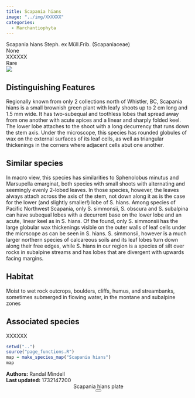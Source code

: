 ```yaml
---
title: Scapania hians
image: "../img/XXXXXX"
categories:
  - Marchantiophyta
---
```


<div class="info-panel">
 <div class="info-top">
  <div class="taxon-scientific"><span class="taxon-name">Scapania hians</span> <span class="taxon-authority">Steph. ex Müll.Frib.</span> <span class="taxon-family">(Scapaniaceae)</span></div>
  <div class="taxon-common">None</div>
 </div>
 <div class="info-bottom">
  <div class="taxon-qnd">XXXXXX</div>
  <div class="taxon-abundance">Rare</div>
 </div>
</div>
<div class="imerss-content-frame">
 <div class="imerss-image-header">
  <div class="imerss-image-holder imerss-column-left" data-toggle="tooltip" style="background-image: url(../img/XXXXXX)" title="XXXXXX">
  </div>

  <div class="imerss-image-holder imerss-column-right" data-toggle="tooltip" style="background-image: url(../img/XXXXXX)" title="XXXXXX">
  </div>
 
 </div>
 <div class="imerss-content-lower">
  <div class="imerss-column-left">
  <div class="tab-microscope" data-micromodal-trigger="modal-plate">
  <img src="../img/bryo guide microscope.png"/>
  </div>

<h2>Distinguishing Features</h2>

Regionally known from only 2 collections north of Whistler, BC, Scapania hians is a small brownish green plant with leafy shoots up to 2 cm long and 1.5 mm wide. It has two-subequal and toothless lobes that spread away from one another with acute apices and a linear and sharply folded keel. The lower lobe attaches to the shoot with a long decurrency that runs down the stem axis. Under the microscope, this species has rounded globules of wax on the external surfaces of its leaf cells, as well as triangular thickenings in the corners where adjacent cells abut one another.

<h2>Similar species</h2>

In macro view, this species has similarities to Sphenolobus minutus and Marsupella emarginat, both species with small shoots with alternating and seemingly evenly 2-lobed leaves. In those species, however, the leaves always attach across the axis of the stem, not down along it as is the case for the lower (and slightly smaller!) lobe of S. hians. Among species of Pacific Northwest Scapania, only S. simmonsii, S. obscura and S. subalpina can have subequal lobes with a decurrent base on the lower lobe and an acute, linear keel as in S. hians. Of the found, only S. simmonsii has the large globular wax thickenings visible on the outer walls of leaf cells under the micrscope as can be seen in S. hians. S. simmonsii, however is a much larger northern species of calcareous soils and its leaf lobes turn down along their free edges, while S. hians in our region is a species of silt over rocks in subalpine streams and has lobes that are divergent with upwards facing margins.

<h2>Habitat</h2>

Moist to wet rock outcrops, boulders, cliffs, humus, and streambanks, sometimes submerged in flowing water, in the montane and subalpine zones

<h2>Associated species</h2>

XXXXXX
</div>

<div class="imerss-column-right">

<div class="imerss-image-holder imerss-column-right" data-toggle="tooltip" style="background-image: url(../img/XXXXX)" title="XXXXX">
</div>

<div class="imerss-map-holder">
```r
setwd("..")
source("page_functions.R")
map = make_species_map("Scapania hians")
map
```
</div>

</div>

</div>
</div>

<div class="taxon-footer">
 <div class="taxon-authors"><b>Authors:</b> <span>Randal Mindell</span></div>
 <div class="taxon-update"><b>Last updated:</b> <span>1732147200</span></div>
</div>

<div class="modal micromodal-slide" id="modal-plate" aria-hidden="true">
 <div class="modal__overlay" tabindex="-1" data-micromodal-close>
  <div class="modal__container" role="dialog" aria-modal="true" aria-labelledby="modal-plate-title" >
   <header class="modal__header">
   <div class="modal__title" id="modal-plate-title">
  Scapania hians plate
   </div>
   <button class="modal__close" aria-label="Close" data-micromodal-close></button>
   </header>
  <div class="modal__content" id="modal-plate-content">
   <div class="imerss-image-holder" data-toggle="tooltip" style="background-image: url(../img/XXXXX)" title="XXXXX">
  </div>
  </div>
  </div>
 </div>
</div>

<script src="../js/micromodal.min.js"></script>
<link href="../css/style-taxon.css" rel="stylesheet">
<link href="../css/micromodal.css" rel="stylesheet">

<script>
MicroModal.init();
</script>

